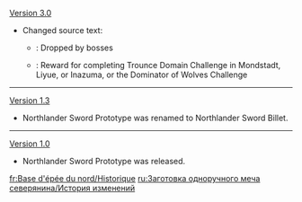 {{Change History/Header}}
[[Version 3.0]]
* Changed source text:
** {{Color|Old}}: Dropped by bosses
** {{Color|New}}: Reward for completing Trounce Domain Challenge in Mondstadt, Liyue, or Inazuma, or the Dominator of Wolves Challenge
----
[[Version 1.3]]
* Northlander Sword Prototype was renamed to Northlander Sword Billet.
----
[[Version 1.0]]
* Northlander Sword Prototype was released.
<noinclude>


[[fr:Base d'épée du nord/Historique]]
[[ru:Заготовка одноручного меча северянина/История изменений]]
</noinclude>